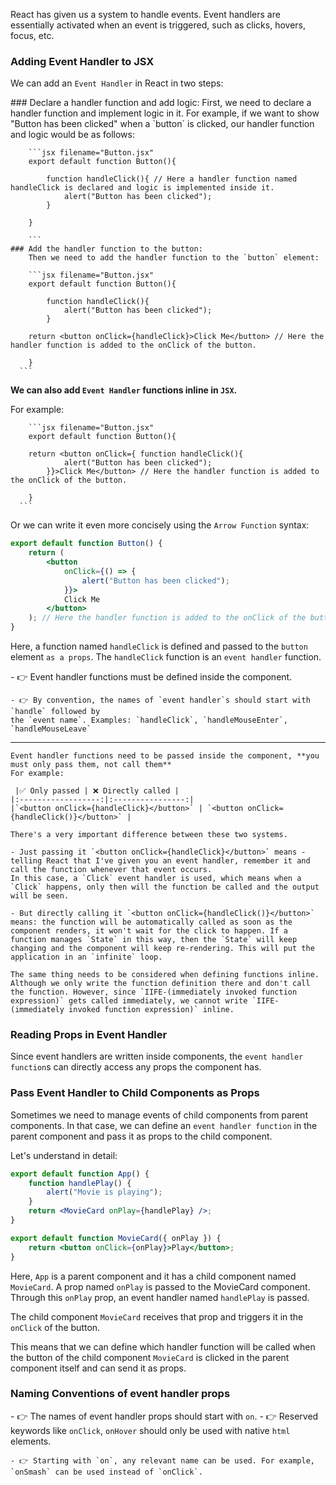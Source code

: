 
React has given us a system to handle events. Event handlers are essentially activated when an event is triggered, such as clicks, hovers, focus, etc.

### Adding Event Handler to JSX

We can add an `Event Handler` in React in two steps:

<Steps>
    ### Declare a handler function and add logic:
     First, we need to declare a handler function and implement logic in it.
      For example, if we want to show "Button has been clicked" when a `button` is clicked, our handler function and logic would be as follows:

        ```jsx filename="Button.jsx"
        export default function Button(){

            function handleClick(){ // Here a handler function named handleClick is declared and logic is implemented inside it.
                alert("Button has been clicked");
            }

        }

        ```
    ### Add the handler function to the button:
        Then we need to add the handler function to the `button` element:

        ```jsx filename="Button.jsx"
        export default function Button(){

            function handleClick(){
                alert("Button has been clicked");
            }

        return <button onClick={handleClick}>Click Me</button> // Here the handler function is added to the onClick of the button.

        }
      ```

</Steps>

**We can also add `Event Handler` functions inline in `JSX`.**

For example:

        ```jsx filename="Button.jsx"
        export default function Button(){

        return <button onClick={ function handleClick(){
                alert("Button has been clicked");
            }}>Click Me</button> // Here the handler function is added to the onClick of the button.

        }
      ```

Or we can write it even more concisely using the `Arrow Function` syntax:

```jsx filename="Button.jsx"
export default function Button() {
    return (
        <button
            onClick={() => {
                alert("Button has been clicked");
            }}>
            Click Me
        </button>
    ); // Here the handler function is added to the onClick of the button.
}
```

Here, a function named `handleClick` is defined and passed to the `button` element `as a props`. The `handleClick` function is an `event handler` function.

<Callout
    type='warning'
    emoji='💡'>
    - 👉 Event handler functions must be defined inside the component.

    - 👉 By convention, the names of `event handler`s should start with `handle` followed by
    the `event name`. Examples: `handleClick`, `handleMouseEnter`,
    `handleMouseLeave`

</Callout>

---

<Callout
    type='info'
          emoji='📍'>

    Event handler functions need to be passed inside the component, **you must only pass them, not call them**
    For example:

     |✅ Only passed | ❌ Directly called |
    |:------------------:|:----------------:|
    |`<button onClick={handleClick}</button>` | `<button onClick={handleClick()}</button>` |

    There's a very important difference between these two systems.

    - Just passing it `<button onClick={handleClick}</button>` means - telling React that I've given you an event handler, remember it and call the function whenever that event occurs.
    In this case, a `Click` event handler is used, which means when a `Click` happens, only then will the function be called and the output will be seen.

    - But directly calling it `<button onClick={handleClick()}</button>` means: the function will be automatically called as soon as the component renders, it won't wait for the click to happen. If a function manages `State` in this way, then the `State` will keep changing and the component will keep re-rendering. This will put the application in an `infinite` loop.

    The same thing needs to be considered when defining functions inline. Although we only write the function definition there and don't call the function. However, since `IIFE-(immediately invoked function expression)` gets called immediately, we cannot write `IIFE-(immediately invoked function expression)` inline.

</Callout>

### Reading Props in Event Handler

Since event handlers are written inside components, the `event handler function`s can directly access any props the component has.

### Pass Event Handler to Child Components as Props

Sometimes we need to manage events of child components from parent components. In that case, we can define an `event handler function` in the parent component and pass it as props to the child component.

Let's understand in detail:

```jsx filename="App.jsx"
export default function App() {
    function handlePlay() {
        alert("Movie is playing");
    }
    return <MovieCard onPlay={handlePlay} />;
}
```

```jsx filename="MovieCard.jsx"
export default function MovieCard({ onPlay }) {
    return <button onClick={onPlay}>Play</button>;
}
```

Here, `App` is a parent component and it has a child component named `MovieCard`. A prop named `onPlay` is passed to the MovieCard component. Through this `onPlay` prop, an event handler named `handlePlay` is passed.

The child component `MovieCard` receives that prop and triggers it in the `onClick` of the button.

This means that we can define which handler function will be called when the button of the child component `MovieCard` is clicked in the parent component itself and can send it as props.

### Naming Conventions of event handler props

<Callout
    type='warning'
    emoji='💡'>
    - 👉 The names of event handler props should start with `on`.
    - 👉 Reserved keywords like `onClick`, `onHover` should only be used with native `html` elements.

    - 👉 Starting with `on`, any relevant name can be used. For example, `onSmash` can be used instead of `onClick`.

</Callout>

